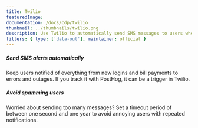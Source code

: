 ```yaml
---
title: Twilio
featuredImage:
documentation: /docs/cdp/twilio
thumbnail: ../thumbnails/twilio.png
description: Use Twilio to automatically send SMS messages to users whenever an event or action is detected in PostHog.
filters: { type: ['data-out'], maintainer: official }
---
```


<Section
    divider={false}
    title="Use Twilio to automatically send SMS messages to users whenever an event or action is detected in PostHog."
    size="full"
    cols={2}
>
    <div>
        <h5>Send SMS alerts automatically</h5>
        <p>
            Keep users notified of everything from new logins and bill payments to errors and outages. If you track it
            with PostHog, it can be a trigger in Twilio.
        </p>
    </div>
    <div>
        <h5>Avoid spamming users</h5>
        <p>
            Worried about sending too many messages? Set a timeout period of between one second and one year to avoid
            annoying users with repeated notifications.
        </p>
    </div>
</Section>

<TutorialsSlider topic="twilio" />

<Documentation />
